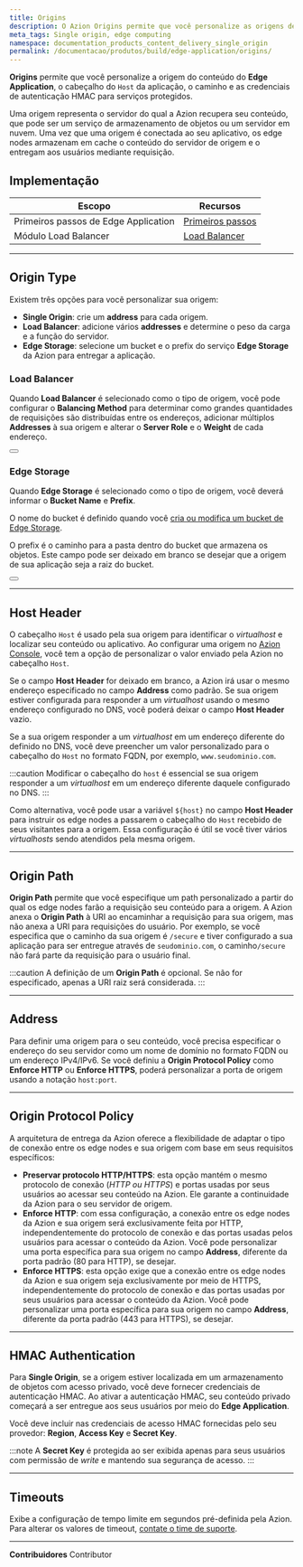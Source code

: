 ```yaml
---
title: Origins
description: O Azion Origins permite que você personalize as origens de seu conteúdo, o cabeçalho Host e as credenciais de autenticação HMAC.
meta_tags: Single origin, edge computing
namespace: documentation_products_content_delivery_single_origin
permalink: /documentacao/produtos/build/edge-application/origins/
---
```


**Origins** permite que você personalize a origem do conteúdo do **Edge Application**, o cabeçalho do `Host` da aplicação, o caminho e as credenciais de autenticação HMAC para serviços protegidos.

Uma origem representa o servidor do qual a Azion recupera seu conteúdo, que pode ser um serviço de armazenamento de objetos ou um servidor em nuvem. Uma vez que uma origem é conectada ao seu aplicativo, os edge nodes armazenam em cache o conteúdo do servidor de origem e o entregam aos usuários mediante requisição.

## Implementação

| Escopo | Recursos |
| --- | --- |
| Primeiros passos de Edge Application | [Primeiros passos](/pt-br/documentacao/produtos/build/edge-application/primeiros-passos/) |
| Módulo Load Balancer | [Load Balancer](/pt-br/documentacao/produtos/build/edge-application/load-balancer/) |

---

## Origin Type

Existem três opções para você personalizar sua origem:

- **Single Origin**: crie um **address** para cada origem.
- **Load Balancer**: adicione vários **addresses** e determine o peso da carga e a função do servidor.
- **Edge Storage**: selecione um bucket e o prefix do serviço **Edge Storage** da Azion para entregar a aplicação.

### Load Balancer

Quando **Load Balancer** é selecionado como o tipo de origem, você pode configurar o **Balancing Method** para determinar como grandes quantidades de requisições são distribuídas entre os endereços, adicionar múltiplos **Addresses** à sua origem e alterar o **Server Role** e o **Weight** de cada endereço.

<Button href="/pt-br/documentacao/produtos/build/edge-application/load-balancer/" text="Saiba mais sobre Load Balancer"></Button>

### Edge Storage

Quando **Edge Storage** é selecionado como o tipo de origem, você deverá informar o **Bucket Name** e **Prefix**.

O nome do bucket é definido quando você [cria ou modifica um bucket de Edge Storage](/pt-br/documentacao/produtos/guias/criar-e-gerenciar-um-bucket/).

O prefix é o caminho para a pasta dentro do bucket que armazena os objetos. Este campo pode ser deixado em branco se desejar que a origem de sua aplicação seja a raiz do bucket.

<Button href="/pt-br/documentacao/produtos/store/edge-storage/" text="Saiba mais sobre Edge Storage"></Button>

---

## Host Header

O cabeçalho `Host` é usado pela sua origem para identificar o *virtualhost* e localizar seu conteúdo ou aplicativo. Ao configurar uma origem no [Azion Console](https://console.azion.com/), você tem a opção de personalizar o valor enviado pela Azion no cabeçalho `Host`.

Se o campo **Host Header** for deixado em branco, a Azion irá usar o mesmo endereço especificado no campo **Address** como padrão. Se sua origem estiver configurada para responder a um *virtualhost* usando o mesmo endereço configurado no DNS, você poderá deixar o campo **Host Header** vazio.

Se a sua origem responder a um *virtualhost* em um endereço diferente do definido no DNS, você deve preencher um valor personalizado para o cabeçalho do `Host` no formato FQDN, por exemplo, `www.seudominio.com`.

:::caution
Modificar o cabeçalho do `host` é essencial se sua origem responder a um *virtualhost* em um endereço diferente daquele configurado no DNS.
:::

Como alternativa, você pode usar a variável `${host}` no campo **Host Header** para instruir os edge nodes a passarem o cabeçalho do `Host` recebido de seus visitantes para a origem. Essa configuração é útil se você tiver vários *virtualhosts* sendo atendidos pela mesma origem.

---

## Origin Path

**Origin Path** permite que você especifique um path personalizado a partir do qual os edge nodes farão a requisição seu conteúdo para a origem. A Azion anexa o **Origin Path** à URI ao encaminhar a requisição para sua origem, mas não anexa a URI para requisições do usuário. Por exemplo, se você especifica que o caminho da sua origem é `/secure` e tiver configurado a sua aplicação para ser entregue através de `seudominio.com`, o caminho`/secure` não fará parte da requisição para o usuário final.

:::caution
A definição de um **Origin Path** é opcional. Se não for especificado, apenas a URI raiz será considerada.
:::

---

## Address

Para definir uma origem para o seu conteúdo, você precisa especificar o endereço do seu servidor como um nome de domínio no formato FQDN ou um endereço IPv4/IPv6. Se você definiu a **Origin Protocol Policy** como **Enforce HTTP** ou **Enforce HTTPS**, poderá personalizar a porta de origem usando a notação `host:port`.

---

## Origin Protocol Policy

A arquitetura de entrega da Azion oferece a flexibilidade de adaptar o tipo de conexão entre os edge nodes e sua origem com base em seus requisitos específicos:

- **Preservar protocolo HTTP/HTTPS**: esta opção mantém o mesmo protocolo de conexão (*HTTP ou HTTPS*) e portas usadas por seus usuários ao acessar seu conteúdo na Azion. Ele garante a continuidade da Azion para o seu servidor de origem.
- **Enforce HTTP**: com essa configuração, a conexão entre os edge nodes da Azion e sua origem será exclusivamente feita por HTTP, independentemente do protocolo de conexão e das portas usadas pelos usuários para acessar o conteúdo da Azion. Você pode personalizar uma porta específica para sua origem no campo **Address**, diferente da porta padrão (80 para HTTP), se desejar.
- **Enforce HTTPS**: esta opção exige que a conexão entre os edge nodes da Azion e sua origem seja exclusivamente por meio de HTTPS, independentemente do protocolo de conexão e das portas usadas por seus usuários para acessar o conteúdo da Azion. Você pode personalizar uma porta específica para sua origem no campo **Address**, diferente da porta padrão (443 para HTTPS), se desejar.

---

## HMAC Authentication

Para **Single Origin**, se a origem estiver localizada em um armazenamento de objetos com acesso privado, você deve fornecer credenciais de autenticação HMAC. Ao ativar a autenticação HMAC, seu conteúdo privado começará a ser entregue aos seus usuários por meio do **Edge Application**.

Você deve incluir nas credenciais de acesso HMAC fornecidas pelo seu provedor: **Region**, **Access Key** e **Secret Key**.

:::note
A **Secret Key** é protegida ao ser exibida apenas para seus usuários com permissão de *write* e mantendo sua segurança de acesso.
:::

---

## Timeouts

Exibe a configuração de tempo limite em segundos pré-definida pela Azion. Para alterar os valores de timeout, [contate o time de suporte](https://tickets.azion.com/pt-BR/support/login).


---


**Contribuidores** <ContributorList>Contributor</ContributorList>
